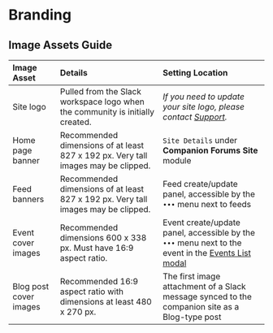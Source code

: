 
# Branding

## Image Assets Guide

| Image Asset            | Details                                                                           | Setting Location                                                                                                                           |
| :--------------------- | :-------------------------------------------------------------------------------- | :----------------------------------------------------------------------------------------------------------------------------------------- |
| Site logo              | Pulled from the Slack workspace logo when the community is initially created.     | _If you need to update your site logo, please contact [Support](mailto:support@tightknit.ai)._                                             |
| Home page banner       | Recommended dimensions of at least 827 x 192 px. Very tall images may be clipped. | `Site Details` under **Companion Forums Site** module                                                                                      |
| Feed banners           | Recommended dimensions of at least 827 x 192 px. Very tall images may be clipped. | Feed create/update panel, accessible by the `•••` menu next to feeds                                                                       |
| Event cover images     | Recommended dimensions 600 x 338 px. Must have 16:9 aspect ratio.                 | Event create/update panel, accessible by the `•••` menu next to the event in the [Events List modal](/events/get-started#accessing-events) |
| Blog post cover images | Recommended 16:9 aspect ratio with dimensions at least 480 x 270 px.              | The first image attachment of a Slack message synced to the companion site as a Blog-type post                                             |

